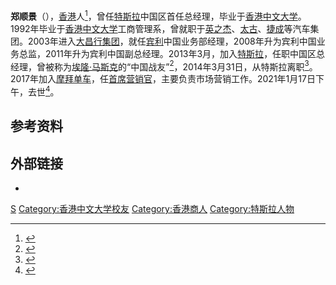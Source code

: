 {{Infobox person
| honorific_prefix = 
| name = 郑顺景<br>{{nobold|{{lang|en|Kingston Chang}}}}
| honorific_suffix = 
| image = 
| image_size = 
| alt = 
| caption = 
| native_name = 
| native_name_lang = 
| gender = 男
| birth_name = 
| birth_date = 1970年11月3日
| birth_place = {{HKG-1959}}
| baptised = 
| death_date = 2021年1月17日
| death_place = 
| death_cause = 
| body_discovered = 
| resting_place = 
| resting_place_coordinates = 
| monuments = 
| residence = 
| nationality = 
| other_names = 
| ethnicity = [[汉族|汉族]]
| citizenship = 
| permanent_residency = 
| education = 
| alma_mater = [[香港中文大学|香港中文大学]]
| years_active = 
| era = 
| employer = 
| organization = 
| agent = 
| known_for = 
| home_town = 
| ancestor = 
| salary = 
| net_worth = 
| television = 
| title = [[特斯拉汽车|特斯拉汽车]]中国区经理
| term = 2013 - 2014
| predecessor = 
| successor = [[吴碧瑄|吴碧瑄]]
| religion = 
| callsign = 
| awards = 
| honours = 
| website = 
| footnotes = 
| 死因 = 
| languages = 
| 教育程度 = 
| educate = 
| job = [[经理|经理]]
}}
'''郑顺景'''（{{bd|1970年|11月3日|2021年|1月17日|catIdx=Zheng}}），[[香港|香港]]人<ref>{{cite news |author1=韩斐 |title=《来自美国的特斯拉染上了中国毛病》 |work=《读天下》 |issue=07 |date=2014}}</ref>，曾任[[特斯拉汽车|特斯拉]]中国区首任总经理，毕业于[[香港中文大学|香港中文大学]]。1992年毕业于[[香港中文大学|香港中文大学]]工商管理系，曾就职于[[英之杰|英之杰]]、[[太古集团|太古]]、[[捷成洋行|捷成]]等汽车集团。2003年进入[[大昌行集团|大昌行集团]]，就任[[宾利|宾利]]中国业务部经理，2008年升为宾利中国业务总监，2011年升为宾利中国副总经理。2013年3月，加入[[特斯拉汽车|特斯拉]]，任职中国区总经理，曾被称为[[埃隆·马斯克|埃隆·马斯克]]的“中国战友”<ref>{{cite web |author1=每日经济新闻 |author2=刘旭 |title=特斯拉中国区人事震动背后：郑顺景显然嗅到了风险 |url=http://finance.sina.com.cn/chanjing/gsnews/20140401/015018671693.shtml |website=新浪网 |accessdate=2014-04-01 |archive-date=2014-04-04 |archive-url=https://web.archive.org/web/20140404061710/http://finance.sina.com.cn/chanjing/gsnews/20140401/015018671693.shtml |dead-url=no }}</ref>，2014年3月31日，从特斯拉离职<ref>{{cite web |title=特斯拉中国总经理郑顺景：离职去环球旅行 |url=http://tech.sina.com.cn/it/2014-03-31/23429287188.shtml |website=新浪网 |accessdate=2014-03-31 |archive-date=2015-05-23 |archive-url=https://web.archive.org/web/20150523231514/http://tech.sina.com.cn/it/2014-03-31/23429287188.shtml |dead-url=no }}</ref>。2017年加入[[摩拜单车|摩拜单车]]，任[[首席营销官|首席营销官]]，主要负责市场营销工作。2021年1月17日下午，去世<ref>{{cite web |title=特斯拉首任中国区总经理郑顺景离世 |url=https://www.lieyunwang.com/archives/473246 |website=猎云网 |accessdate=2021-01-17 |archive-date=2021-01-27 |archive-url=https://web.archive.org/web/20210127201304/https://www.lieyunwang.com/archives/473246 |dead-url=no }}</ref>。

== 参考资料 ==
{{Reflist}}

== 外部链接 ==
* {{Sinaweibo|kingstonchang}}
{{Authority control}}
{{DEFAULTSORT:Zheng郑}}
[[Category:郑姓|S]]
[[Category:香港中文大学校友|Category:香港中文大学校友]]
[[Category:香港商人|Category:香港商人]]
[[Category:特斯拉人物|Category:特斯拉人物]]